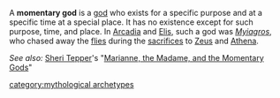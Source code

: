 A '''momentary god''' is a [[god]] who exists for a specific purpose and at a specific time at a special place. It has no existence except for such purpose, time, and place. In [[Arcadia]] and [[Elis]], such a god was ''[[Myiagros]]'', who chased away the [[fly|flies]] during the [[sacrifice]]s to [[Zeus]] and [[Athena]].

''See also:'' [[Sheri Tepper]]'s "[[Marianne, the Madame, and the Momentary Gods]]"

[[category:mythological archetypes]]
{{myth-stub}}